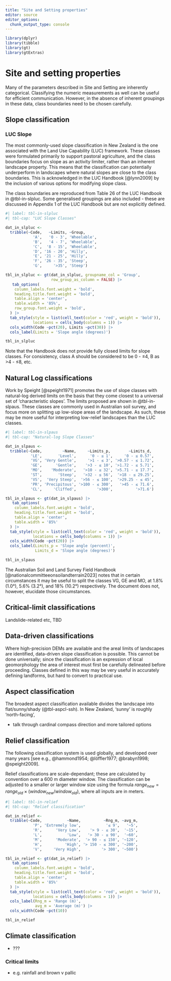 ```yaml
---
title: "Site and Setting properties"
editor: source
editor_options: 
  chunk_output_type: console
---
```


```r
library(dplyr)
library(tibble)
library(gt)
library(gtExtras)
```

# Site and setting properties

Many of the parameters described in Site and Setting are inherently categorical. Classifying the numeric measurements as well can be useful for efficient communication. However, in the absence of inherent groupings in these data, class boundaries need to be chosen carefully.

## Slope classification {#sec-slopeclass}

### LUC Slope {#sec-slopeclass-luc}

The most commonly-used slope classification in New Zealand is the one associated with the Land Use Capability (LUC) framework. These classes were formulated primarily to support pastoral agriculture, and the class boundaries focus on slope as an activity limiter, rather than an inherent landscape property. This means that the classification can potentially underperform in landscapes where natural slopes are close to the class boundaries. This is acknowledged in the LUC Handbook [@lynn2009] by the inclusion of various options for modifying slope class.

The class boundaries are reproduced from Table 26 of the LUC Handbook in @tbl-in-slpluc. Some generalised groupings are also included - these are discussed in Appendix 1 of the LUC Handbook but are not explicitly defined.

```r
#| label: tbl-in-slpluc
#| tbl-cap: "LUC Slope Classes"

dat_in_slpluc <-
  tribble(~Code,   ~Limits, ~Group, 
            'A',   '0 - 3', 'Wheelable',
            'B',   '4 - 7', 'Wheelable',
            'C',  '8 - 15', 'Wheelable',
            'D', '16 - 20', 'Hilly',
            'E', '21 - 25', 'Hilly',
            'F', '26 - 35', 'Steep',
            'G',     '>35', 'Steep')

tbl_in_slpluc <- gt(dat_in_slpluc, groupname_col = 'Group', 
                    row_group_as_column = FALSE) |>
   tab_options(
    column_labels.font.weight = 'bold', 
    heading.title.font.weight = 'bold',
    table.align = 'center',
    table.width = '85%',
    row_group.font.weight = 'bold',
  ) |>
  tab_style(style = list(cell_text(color = 'red', weight = 'bold')),
            locations = cells_body(columns = 1)) |>
  cols_width(Code ~pct(20), Limits ~pct(30)) |>
  cols_label(Limits = 'Slope angle (degrees)')

tbl_in_slpluc
```

::: callout-tip
Note that the Handbook does not provide fully closed limits for slope classes. For consistency, class A should be considered to be 0 - ≤4, B as \>4 - ≤8, etc.
:::

## Natural Log classifications {#sec-slopeclass-log}

Work by Speight [@speight1971] promotes the use of slope classes with natural-log derived limits on the basis that they come closest to a universal set of 'characteristic slopes'. The limits proposed are shown in @tbl-in-slpaus. These classes are commonly used in Australian soil survey, and focus more on splitting up low-slope areas of the landscape. As such, these may be more useful for interpreting low-relief landscapes than the LUC classes.

```r
#| label: tbl-in-slpaus
#| tbl-cap: "Natural-log Slope Classes"

dat_in_slpaus <-
  tribble(~Code,         ~Name,     ~Limits_p,        ~Limits_d, 
           'LE',       'Level',      '0 - ≤ 1',     '0 - ≤ 0.57',
           'VG', 'Very Gentle',     '>1 - ≤ 3', '>0.57 - ≤ 1.72',
           'GE',      'Gentle',    '>3 - ≤ 10', '>1.72 - ≤ 5.71', 
           'MO',    'Moderate',   '>10 - ≤ 32', '>5.71 - ≤ 17.7',
           'ST',       'Steep',   '>32 - ≤ 56',  '>18 - ≤ 29.25',
           'VS',  'Very Steep',  '>56 - ≤ 100',  '>29.25 - ≤ 45',
           'PR', 'Precipitous', '>100 - ≤ 300',   '>45 - ≤ 71.6',
           'CL',     'Cliffed',         '>300',          '>71.6')

tbl_in_slpaus <- gt(dat_in_slpaus) |>
   tab_options(
    column_labels.font.weight = 'bold', 
    heading.title.font.weight = 'bold',
    table.align = 'center',
    table.width = '85%'
  ) |>
  tab_style(style = list(cell_text(color = 'red', weight = 'bold')),
            locations = cells_body(columns = 1)) |>
  cols_width(Code ~pct(20)) |>
  cols_label(Limits_p = 'Slope angle (percent)',
             Limits_d = 'Slope angle (degrees)')

tbl_in_slpaus
```

::: callout-tip
The Australian Soil and Land Survey Field Handbook [@nationalcommitteeonsoilandterrain2023] notes that in certain circumstances it may be useful to split the classes [VG]{.ceg}, [GE]{.ceg} and [MO]{.ceg}, at 1.8% (1.0°), 5.6% (3.2°), and 18% (10.2°) respectively. The document does not, however, elucidate those circumstances.
:::

## Critical-limit classifications {#sec-slopeclass-clm}

Landslide-related etc, TBD

## Data-driven classifications {#sec-slopeclass-dat}

Where high-precision DEMs are available and the areal limits of landscapes are identified, data-driven slope classification is possible. This cannot be done universally; since the classification is an expression of local geomorphology the area of interest must first be carefully delineated before proceeding. Classes defined in this way may be very useful in accurately defining landforms, but hard to convert to practical use.

## Aspect classification {#sec-aspectclass}

The broadest aspect classification available divides the landscape into flat/sunny/shady (\@tbl-aspcl-ssh). In New Zealand, 'sunny' is roughly 'north-facing',

-   talk through cardinal compass direction and more tailored options

## Relief classification {#sec-reliefclass}

The following classification system is used globally, and developed over many years [see e.g., @hammond1954; @löffler1977; @brabyn1998; @speight2009].

Relief classifications are scale-dependant; these are calculated by convention over a 600 m diameter window. The classification can be adjusted to a smaller or larger window size using the formula $range_{new} = range_{old} × (window_{new} / window_{old})$, where all inputs are in meters.

```r
#| label: tbl-in-relief
#| tbl-cap: "Relief classification"

dat_in_relief <-
  tribble(~Code,           ~Name,          ~Rng_m, ~avg_m,       
            'P', 'Extremely low',           '≤ 9',   '~5', 
            'R',      'Very Low',    '> 9 - ≤ 30',  '~15', 
            'L',           'Low',   '> 30 - ≤ 90',  '~60',
            'M',      'Moderate',  '> 90 - ≤ 150', '~120',
            'H',          'High', '> 150 - ≤ 300', '~200',
            'V',     'Very High',         '> 300', '~500')

tbl_in_relief <- gt(dat_in_relief) |>
   tab_options(
    column_labels.font.weight = 'bold', 
    heading.title.font.weight = 'bold',
    table.align = 'center',
    table.width = '85%'
  ) |>
  tab_style(style = list(cell_text(color = 'red', weight = 'bold')),
            locations = cells_body(columns = 1)) |>
  cols_label(Rng_m = 'Range (m)',
             avg_m = 'Average (m)') |>
  cols_width(Code ~pct(10)) 

tbl_in_relief
```

## Climate classification

-   ???

### Critical limits

-   e.g. rainfall and brown v pallic
